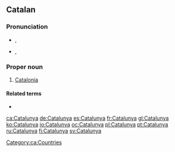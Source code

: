 ==Catalan==

===Pronunciation===
* {{a|Standard}} {{IPA|/kətə'ɫuɲə/|lang=ca}}, {{SAMPA|/k@t@"5uJ@/}}
* {{a|Western}} {{IPA|/kata'ɫuɲa/|lang=ca}}, {{SAMPA|/kata"5uJa/}}

===Proper noun===
{{ca-proper noun|f}}

# [[Catalonia]]

====Related terms====
* {{l|ca|català}}

[[Category:ca:Countries]]

[[ca:Catalunya]]
[[de:Catalunya]]
[[es:Catalunya]]
[[fr:Catalunya]]
[[gl:Catalunya]]
[[ko:Catalunya]]
[[io:Catalunya]]
[[oc:Catalunya]]
[[pl:Catalunya]]
[[pt:Catalunya]]
[[ru:Catalunya]]
[[fi:Catalunya]]
[[sv:Catalunya]]